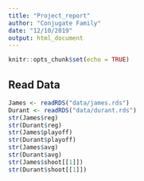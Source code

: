 ```yaml
---
title: "Project_report"
author: "Conjugate Family"
date: "12/10/2019"
output: html_document
---
```


```r
knitr::opts_chunk$set(echo = TRUE)
```

## Read Data

```r
James <- readRDS("data/james.rds")
Durant <- readRDS("data/durant.rds")
str(James$reg)
str(Durant$reg)
str(James$playoff)
str(Durant$playoff)
str(James$avg)
str(Durant$avg)
str(James$shoot[[1]])
str(Durant$shoot[[1]])
```